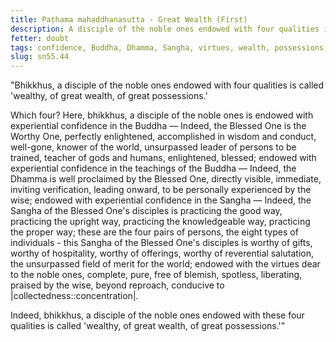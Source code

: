 ```yaml
---
title: Paṭhama mahaddhanasutta - Great Wealth (First)
description: A disciple of the noble ones endowed with four qualities is called 'wealthy, of great wealth, of great possessions.'
fetter: doubt
tags: confidence, Buddha, Dhamma, Sangha, virtues, wealth, possessions, sn, sn45-56, sn55
slug: sn55.44
---
```


"Bhikkhus, a disciple of the noble ones endowed with four qualities is called 'wealthy, of great wealth, of great possessions.'

Which four? Here, bhikkhus, a disciple of the noble ones is endowed with experiential confidence in the Buddha — Indeed, the Blessed One is the Worthy One, perfectly enlightened, accomplished in wisdom and conduct, well-gone, knower of the world, unsurpassed leader of persons to be trained, teacher of gods and humans, enlightened, blessed; endowed with experiential confidence in the teachings of the Buddha — Indeed, the Dhamma is well proclaimed by the Blessed One, directly visible, immediate, inviting verification, leading onward, to be personally experienced by the wise; endowed with experiential confidence in the Sangha — Indeed, the Sangha of the Blessed One's disciples is practicing the good way, practicing the upright way, practicing the knowledgeable way, practicing the proper way; these are the four pairs of persons, the eight types of individuals - this Sangha of the Blessed One's disciples is worthy of gifts, worthy of hospitality, worthy of offerings, worthy of reverential salutation, the unsurpassed field of merit for the world; endowed with the virtues dear to the noble ones, complete, pure, free of blemish, spotless, liberating, praised by the wise, beyond reproach, conducive to |collectedness::concentration|.

Indeed, bhikkhus, a disciple of the noble ones endowed with these four qualities is called 'wealthy, of great wealth, of great possessions.'"